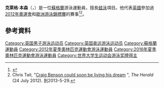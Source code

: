 {{Infobox swimmer
| name           = 克萊格·本森
| image          = 20131207 Craig Benson.JPG
| caption        = 本森於2013年。
| native_name    = Craig Benson
| native_name_lang = en
| birth_date     = {{Birth date|1994|4|30}}
| birth_place    = {{SCO}}[[西洛錫安|西洛錫安]][[利文斯通_(西洛錫安)|利文斯通]]
| nationality    = {{英國}}
| strokes        = [[蛙泳|蛙泳]]
| height         = {{convert|1.83|m|ftin|abbr=on}}
| weight         = {{convert|76|kg|lb st|abbr=on}}
}}
'''克萊格·本森'''（{{lang-en|Craig Benson}}，{{bd|1994年|4月30日}}）是一位[[蘇格蘭|蘇格蘭]]游泳運動員，擅長[[蛙泳|蛙泳]]項目。他代表[[英國|英國]]參加過[[2012年奧運會|2012年奧運會]]和[[歐洲游泳錦標賽|歐洲游泳錦標賽]]的賽事<ref>{{cite web|url=http://www.london2012.com/athlete/benson-craig-1098533/|title=Craig Benson|publisher=London2012.com|accessdate=2012-07-29|deadurl=yes|archiveurl=https://web.archive.org/web/20130517023109/http://www.london2012.com/athlete/benson-craig-1098533/|archivedate=2013-05-17}}</ref><ref name=tait20120724>Chris Tait, "[http://www.heraldscotland.com/sport/olympics/craig-benson-could-soon-be-living-his-dream.18176368  Craig Benson could soon be living his dream] {{Wayback|url=http://www.heraldscotland.com/sport/olympics/craig-benson-could-soon-be-living-his-dream.18176368 |date=20120728221057 }}", ''The Herald'' (24 July 2012).  到2013-5-29.</ref>。

==參考資料==
{{Reflist}}

{{commonscat|Craig Benson (swimmer)}}

{{DEFAULTSORT:Benson, Craig}}
[[Category:英国男子游泳运动员|Category:英国男子游泳运动员]]
[[Category:英国奥运游泳运动员|Category:英国奥运游泳运动员]]
[[Category:蘇格蘭運動員|Category:蘇格蘭運動員]]
[[Category:2012年夏季奧林匹克運動會游泳運動員|Category:2012年夏季奧林匹克運動會游泳運動員]]
[[Category:2016年夏季奧林匹克運動會游泳運動員|Category:2016年夏季奧林匹克運動會游泳運動員]]
[[Category:世界大学生运动会游泳奖牌得主|Category:世界大学生运动会游泳奖牌得主]]

{{Sport-bio-stub}}